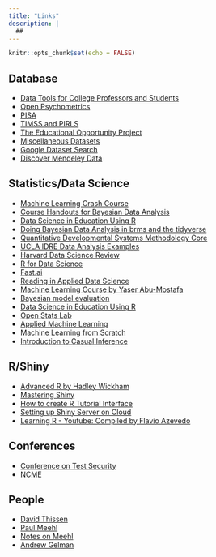 ```yaml
---
title: "Links"
description: |
  ##
---
```


```r
knitr::opts_chunk$set(echo = FALSE)
```

## Database

- [Data Tools for College Professors and Students](https://nces.ed.gov/blogs/nces/post/data-tools-for-college-professors-and-students1)
- [Open Psychometrics](https://openpsychometrics.org/)
- [PISA](http://www.oecd.org/pisa/)
- [TIMSS and PIRLS](https://timssandpirls.bc.edu/)
- [The Educational Opportunity Project](https://edopportunity.org/)
- [Miscellaneous Datasets](http://users.stat.ufl.edu/~winner/datasets.html)
- [Google Dataset Search](https://toolbox.google.com/datasetsearch)
- [Discover Mendeley Data](https://data.mendeley.com/research-data/)

## Statistics/Data Science

- [Machine Learning Crash Course](https://developers.google.com/machine-learning/crash-course/ml-intro)
- [Course Handouts for Bayesian Data Analysis](https://psyc-bayes-notes.netlify.com/)
- [Data Science in Education Using R](https://www.datascienceineducation.com/index.html)
- [Doing Bayesian Data Analysis in brms and the tidyverse](https://bookdown.org/ajkurz/DBDA_recoded/)
- [Quantitative Developmental Systems Methodology Core](https://quantdev.ssri.psu.edu/tutorials)
- [UCLA IDRE Data Analysis Examples](https://stats.idre.ucla.edu/other/dae/)
- [Harvard Data Science Review](https://hdsr.mitpress.mit.edu/)
- [R for Data Science](https://r4ds.had.co.nz/)
- [Fast.ai](https://www.fast.ai/)
- [Reading in Applied Data Science](https://github.com/hadley/stats337/blob/master/README.md)
- [Machine Learning Course by Yaser Abu-Mostafa](https://www.youtube.com/playlist?list=PLD63A284B7615313A)
- [Bayesian model evaluation](https://avehtari.github.io/modelselection/CV-FAQ.html)
- [Data Science in Education Using R](https://datascienceineducation.com/)
- [Open Stats Lab](http://sites.trinity.edu/osl/)
- [Applied Machine Learning](http://www.cs.columbia.edu/~amueller/comsw4995s20/schedule/)
- [Machine Learning from Scratch](https://dafriedman97.github.io/mlbook/content/introduction.html)
- [Introduction to Casual Inference](https://www.bradyneal.com/causal-inference-course)


## R/Shiny

- [Advanced R by Hadley Wickham](https://adv-r.hadley.nz/index.html)
- [Mastering Shiny](https://mastering-shiny.org/)
- [How to create R Tutorial Interface](https://github.com/datacamp/tutorial)
- [Setting up Shiny Server on Cloud](https://www.marinedatascience.co/blog/2019/04/28/run-shiny-server-on-your-own-digitalocean-droplet-part-1/)
- [Learning R - Youtube: Compiled by Flavio Azevedo](http://flavioazevedo.com/stats-and-r-blog/2016/9/13/learning-r-on-youtube)

## Conferences

- [Conference on Test Security](https://conferenceontestsecurity.org/)
- [NCME](https://www.ncme.org/meetings)

## People

- [David Thissen](http://dthissen.web.unc.edu/courses/)
- [Paul Meehl](http://meehl.umn.edu/talks/philosophical-psychology-1989)
- [Notes on Meehl](http://psychbrief.com/meehl-videos-papers/)
- [Andrew Gelman](http://www.stat.columbia.edu/~gelman/)


